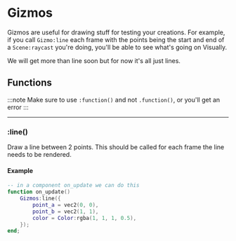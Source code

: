 # Gizmos

Gizmos are useful for drawing stuff for testing your creations. For example, if you call `Gizmo:line` each frame with the points being the start and end of a `Scene:raycast` you're doing, you'll be able to see what's going on Visually.

We will get more than line soon but for now it's all just lines.

## Functions

:::note
Make sure to use `:function()` and not `.function()`, or you'll get an error
:::

---

### \:line()

Draw a line between 2 points. This should be called for each frame the line needs to be rendered.

#### Example
```lua
-- in a component on_update we can do this
function on_update()
    Gizmos:line({
        point_a = vec2(0, 0),
        point_b = vec2(1, 1),
        color = Color:rgba(1, 1, 1, 0.5),
    });
end;
```

